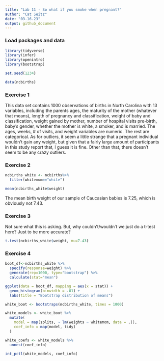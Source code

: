 ```yaml
---
title: "Lab 11 - So what if you smoke when pregnant?"
author: "Cat Seitz"
date: "03.16.23"
output: github_document
---
```


### Load packages and data

```r

library(tidyverse) 
library(infer)
library(openintro)
library(bootstrap)

```

```r

set.seed(1234)

```

```r

data(ncbirths)

```


### Exercise 1

This data set contains 1000 observations of births in North Carolina with 13 variables, including the parents ages, the maturity of the mother (whatever that means), length of pregnancy and classification, weight of baby and classification, weight gained by mother, number of hospital visits pre-birth, baby's gender, whether the mother is white, a smoker, and is married. The ages, weeks, # of visits, and weight variables are numeric. The rest are categorical. As for outliers, it seem a little strange that a pregnant individual wouldn't gain any weight, but given that a fairly large amount of participants in this study report that, I guess it is fine. Other than that, there doesn't seem to be any crazy outliers. 

### Exercise 2

```r

ncbirths_white <- ncbirths%>%
  filter(whitemom=="white")

```

```r

mean(ncbirths_white$weight)

```

The mean birth weight of our sample of Caucasian babies is 7.25, which is obviously not 7.43. 


### Exercise 3

Not sure what this is asking. But, why couldn't/wouldn't we just do a t-test here? Just to be more accurate?

```r

t.test(ncbirths_white$weight, mu=7.43)

```


### Exercise 4




```r

boot_df<-ncbirths_white %>%
  specify(response=weight) %>%
  generate(rep=1000, type="bootstrap") %>%
  calculate(stat="mean")

```

```r

ggplot(data = boot_df, mapping = aes(x = stat)) +
  geom_histogram(binwidth = .01) +
  labs(title = "Bootstrap distribution of means")

```








```r


white_boot <- bootstraps(ncbirths_white, times = 1000)

white_models <- white_boot %>%
  mutate(
    model = map(splits, ~ lm(weights ~ whitemom, data = .)),
    coef_info = map(model, tidy)
  )

white_coefs <- white_models %>%
  unnest(coef_info)

int_pctl(white_models, coef_info)

```













